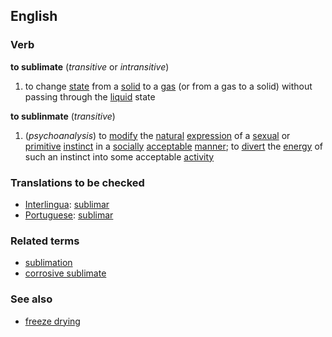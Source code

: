 ==English==
===Verb===
'''to sublimate'''  (''transitive'' or ''intransitive'')
#{{chemistry}} to change [[state]] from a [[solid]] to a [[gas]] (or from a gas to a solid) without passing through the [[liquid]] state
'''to sublinmate''' (''transitive'')
#(''psychoanalysis'') to [[modify]] the [[natural]] [[expression]] of a [[sexual]] or [[primitive]] [[instinct]] in a [[socially]] [[acceptable]] [[manner]]; to [[divert]] the [[energy]] of such an instinct into some acceptable [[activity]]
===Translations to be checked===
*[[Interlingua]]: [[sublimar]]
*[[Portuguese]]: [[sublimar]]
===Related terms===
*[[sublimation]]
*[[corrosive sublimate]]
===See also===
*[[freeze drying]]